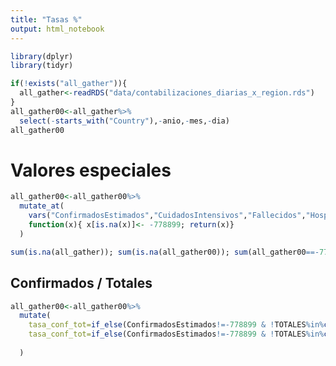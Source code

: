 ```yaml
---
title: "Tasas %"
output: html_notebook
---
```


```r
library(dplyr)
library(tidyr)
```

```r
if(!exists("all_gather")){
  all_gather<-readRDS("data/contabilizaciones_diarias_x_region.rds")
}
all_gather00<-all_gather%>%
  select(-starts_with("Country"),-anio,-mes,-dia)
all_gather00
```
# Valores especiales

```r
all_gather00<-all_gather00%>%
  mutate_at(
    vars("ConfirmadosEstimados","CuidadosIntensivos","Fallecidos","Hospitalizados","Recuperados"),
    function(x){ x[is.na(x)]<- -778899; return(x)}
  )

sum(is.na(all_gather)); sum(is.na(all_gather00)); sum(all_gather00==-778899)
```


## Confirmados / Totales 
```r
all_gather00<-all_gather00%>%
  mutate(
    tasa_conf_tot=if_else(ConfirmadosEstimados!=-778899 & !TOTALES%in%c(0,-778899),round(ConfirmadosEstimados/TOTALES,4)),
    tasa_conf_tot=if_else(ConfirmadosEstimados!=-778899 & !TOTALES%in%c(0,-778899),round(ConfirmadosEstimados/TOTALES,4))
    
  )
```



